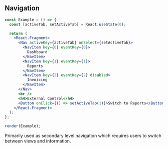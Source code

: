 
## Navigation

```jsx live=true
const Example = () => {
  const [activeTab, setActiveTab] = React.useState(0);

  return (
    <React.Fragment>
      <Nav activeKey={activeTab} onSelect={setActiveTab}>
        <NavItem key={0} eventKey={0}>
          Dashboard
        </NavItem>
        <NavItem key={1} eventKey={1}>
          Reports
        </NavItem>
        <NavItem key={2} eventKey={2} disabled>
          Invoicing
        </NavItem>
      </Nav>
      <br />
      <h4>External Control</h4>
      <Button onClick={() => setActiveTab(1)}>Switch to Reports</Button>
    </React.Fragment>
  );
};

render(Example);
```

<DesignNotes>
  <p>Primarily used as secondary level navigation which requires users to switch between views and information.</p>
</DesignNotes>
<Props componentName="Navigation" />
